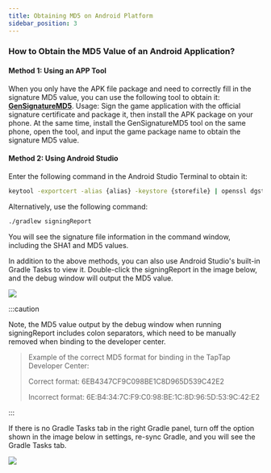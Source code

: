 ```yaml
---
title: Obtaining MD5 on Android Platform
sidebar_position: 3
---
```



### How to Obtain the MD5 Value of an Android Application?

#### Method 1: Using an APP Tool

When you only have the APK file package and need to correctly fill in the signature MD5 value, you can use the following tool to obtain it: [**GenSignatureMD5**](https://capacity-files.lcfile.com/vW65JxH2b2KwDS8JcbVUfiwLHSeHTlD5/tds_getsign.apk). Usage: Sign the game application with the official signature certificate and package it, then install the APK package on your phone. At the same time, install the GenSignatureMD5 tool on the same phone, open the tool, and input the game package name to obtain the signature MD5 value.

#### Method 2: Using Android Studio

Enter the following command in the Android Studio Terminal to obtain it:

```sh
keytool -exportcert -alias {alias} -keystore {storefile} | openssl dgst -md5
```
Alternatively, use the following command:

```sh
./gradlew signingReport
```

You will see the signature file information in the command window, including the SHA1 and MD5 values.

In addition to the above methods, you can also use Android Studio's built-in Gradle Tasks to view it. Double-click the signingReport in the image below, and the debug window will output the MD5 value.

![](https://capacity-files.lcfile.com/y7fcVDW6cUFKfG4ATDXj8KKE9L2jWprB/%E8%8E%B7%E5%8F%96MD5%E7%A4%BA%E4%BE%8B1.jpeg)

:::caution

Note, the MD5 value output by the debug window when running signingReport includes colon separators, which need to be manually removed when binding to the developer center.
> Example of the correct MD5 format for binding in the TapTap Developer Center:
>
> Correct format: 6EB4347CF9C098BE1C8D965D539C42E2
>
> Incorrect format: 6E:B4:34:7C:F9:C0:98:BE:1C:8D:96:5D:53:9C:42:E2

:::

If there is no Gradle Tasks tab in the right Gradle panel, turn off the option shown in the image below in settings, re-sync Gradle, and you will see the Gradle Tasks tab.

![](https://capacity-files.lcfile.com/8dEVF81X34JFtUE50tnqj6OIoxxDdXsU/%E8%8E%B7%E5%8F%96MD5%E7%A4%BA%E4%BE%8B2.jpeg)
